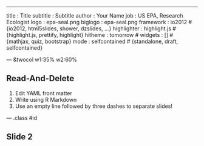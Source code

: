---
title       : Title
subtitle    : Subtitle
author      : Your Name
job         : US EPA, Research Ecologist
logo        : epa-seal.png
biglogo     : epa-seal.png
framework   : io2012        # {io2012, html5slides, shower, dzslides, ...}
highlighter : highlight.js  # {highlight.js, prettify, highlight}
hitheme     : tomorrow      # 
widgets     : []            # {mathjax, quiz, bootstrap}
mode        : selfcontained  # {standalone, draft, selfcontained}

--- &twocol w1:35% w2:60%

## Read-And-Delete

1. Edit YAML front matter
2. Write using R Markdown
3. Use an empty line followed by three dashes to separate slides!

--- .class #id 

## Slide 2




